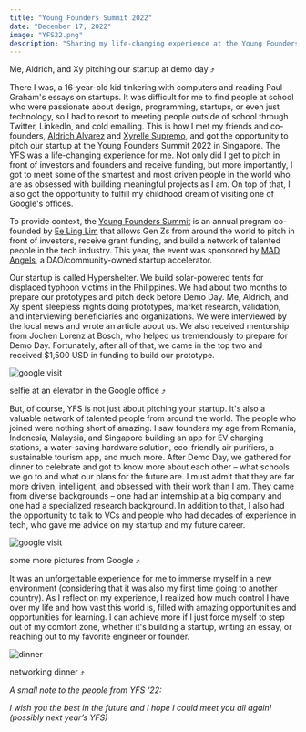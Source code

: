 ```yaml
---
title: "Young Founders Summit 2022"
date: "December 17, 2022"
image: "YFS22.png"
description: "Sharing my life-changing experience at the Young Founders Summit, where I had the opportunity to meet some of the most talented founders in the world and received funding for our startup, Hypershelter."
---
```

<p className="italic opacity-40">Me, Aldrich, and Xy pitching our startup at demo day ⤴</p>

There I was, a 16-year-old kid tinkering with computers and reading Paul Graham's essays on startups. It was difficult for me to find people at school who were passionate about design, programming, startups, or even just technology, so I had to resort to meeting people outside of school through Twitter, LinkedIn, and cold emailing. This is how I met my friends and co-founders, <a href="https://www.aldrichalvarez.com/" target="_blank">Aldrich Alvarez</a> and <a href="https://www.linkedin.com/in/xyrelle-supremo-6b9797218/" target="_blank">Xyrelle Supremo</a>, and got the opportunity to pitch our startup at the Young Founders Summit 2022 in Singapore. The YFS was a life-changing experience for me. Not only did I get to pitch in front of investors and founders and receive funding, but more importantly, I got to meet some of the smartest and most driven people in the world who are as obsessed with building meaningful projects as I am. On top of that, I also got the opportunity to fulfill my childhood dream of visiting one of Google's offices.

To provide context, the <a href="https://www.smarterme.sg/yfs" target="_blank">Young Founders Summit</a> is an annual program co-founded by <a href="https://sg.linkedin.com/in/ee-ling-lim?original_referer=" target="_blank">Ee Ling Lim</a> that allows Gen Zs from around the world to pitch in front of investors, receive grant funding, and build a network of talented people in the tech industry. This year, the event was sponsored by <a href="https://madangels.xyz/" target="_blank">MAD Angels</a>, a DAO/community-owned startup accelerator.

Our startup is called Hypershelter. We build solar-powered tents for displaced typhoon victims in the Philippines. We had about two months to prepare our prototypes and pitch deck before Demo Day. Me, Aldrich, and Xy spent sleepless nights doing prototypes, market research, validation, and interviewing beneficiaries and organizations. We were interviewed by the local news and wrote an article about us. We also received mentorship from Jochen Lorenz at Bosch, who helped us tremendously to prepare for Demo Day. Fortunately, after all of that, we came in the top two and received $1,500 USD in funding to build our prototype.

![google visit](/images/meta/blogimg/lol.jpeg)

<p className="italic opacity-40">selfie at an elevator in the Google office ⤴</p>

But, of course, YFS is not just about pitching your startup. It's also a valuable network of talented people from around the world. The people who joined were nothing short of amazing. I saw founders my age from Romania, Indonesia, Malaysia, and Singapore building an app for EV charging stations, a water-saving hardware solution, eco-friendly air purifiers, a sustainable tourism app, and much more. After Demo Day, we gathered for dinner to celebrate and got to know more about each other – what schools we go to and what our plans for the future are. I must admit that they are far more driven, intelligent, and obsessed with their work than I am. They came from diverse backgrounds – one had an internship at a big company and one had a specialized research background. In addition to that, I also had the opportunity to talk to VCs and people who had decades of experience in tech, who gave me advice on my startup and my future career.

![google visit](/images/meta/blogimg/googlepic.jpeg)

<p className="italic opacity-40">some more pictures from Google ⤴</p>

It was an unforgettable experience for me to immerse myself in a new environment (considering that it was also my first time going to another country). As I reflect on my experience, I realized how much control I have over my life and how vast this world is, filled with amazing opportunities and opportunities for learning. I can achieve more if I just force myself to step out of my comfort zone, whether it's building a startup, writing an essay, or reaching out to my favorite engineer or founder.

![dinner](/images/meta/blogimg/dinner.png)

<p className="italic opacity-40">networking dinner ⤴</p>

*A small note to the people from YFS ‘22:*

*I wish you the best in the future and I hope I could meet you all again! (possibly next year’s YFS)*